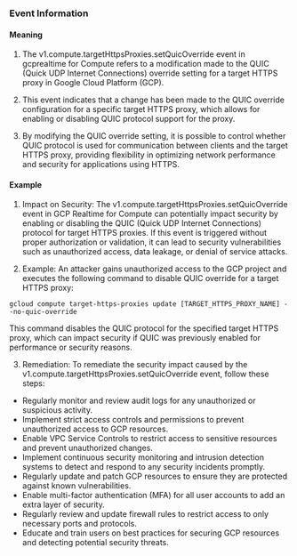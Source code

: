 
### Event Information

#### Meaning

1. The v1.compute.targetHttpsProxies.setQuicOverride event in gcprealtime for Compute refers to a modification made to the QUIC (Quick UDP Internet Connections) override setting for a target HTTPS proxy in Google Cloud Platform (GCP).

2. This event indicates that a change has been made to the QUIC override configuration for a specific target HTTPS proxy, which allows for enabling or disabling QUIC protocol support for the proxy.

3. By modifying the QUIC override setting, it is possible to control whether QUIC protocol is used for communication between clients and the target HTTPS proxy, providing flexibility in optimizing network performance and security for applications using HTTPS.

#### Example

1. Impact on Security: The v1.compute.targetHttpsProxies.setQuicOverride event in GCP Realtime for Compute can potentially impact security by enabling or disabling the QUIC (Quick UDP Internet Connections) protocol for target HTTPS proxies. If this event is triggered without proper authorization or validation, it can lead to security vulnerabilities such as unauthorized access, data leakage, or denial of service attacks.

2. Example: An attacker gains unauthorized access to the GCP project and executes the following command to disable QUIC override for a target HTTPS proxy:

```
gcloud compute target-https-proxies update [TARGET_HTTPS_PROXY_NAME] --no-quic-override
```

This command disables the QUIC protocol for the specified target HTTPS proxy, which can impact security if QUIC was previously enabled for performance or security reasons.

3. Remediation: To remediate the security impact caused by the v1.compute.targetHttpsProxies.setQuicOverride event, follow these steps:

- Regularly monitor and review audit logs for any unauthorized or suspicious activity.
- Implement strict access controls and permissions to prevent unauthorized access to GCP resources.
- Enable VPC Service Controls to restrict access to sensitive resources and prevent unauthorized changes.
- Implement continuous security monitoring and intrusion detection systems to detect and respond to any security incidents promptly.
- Regularly update and patch GCP resources to ensure they are protected against known vulnerabilities.
- Enable multi-factor authentication (MFA) for all user accounts to add an extra layer of security.
- Regularly review and update firewall rules to restrict access to only necessary ports and protocols.
- Educate and train users on best practices for securing GCP resources and detecting potential security threats.

